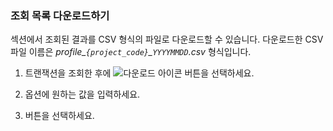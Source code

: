 ### 조회 목록 다운로드하기

<Cmdname sid="trace_list" className="uitext" /> 섹션에서 조회된 결과를 CSV 형식의 파일로 다운로드할 수 있습니다. 다운로드한 CSV 파일 이름은 *profile_`{project_code}`_`YYYYMMDD`.csv* 형식입니다.

1. 트랜잭션을 조회한 후에 ![다운로드 아이콘](/img/ic-csv-download-ms.svg) 버튼을 선택하세요.

1. <Cmdname sid="maximum_csv_lines" className="uitext" /> 옵션에 원하는 값을 입력하세요.

1. <Cmdname sid="download" className="uitext" /> 버튼을 선택하세요. 